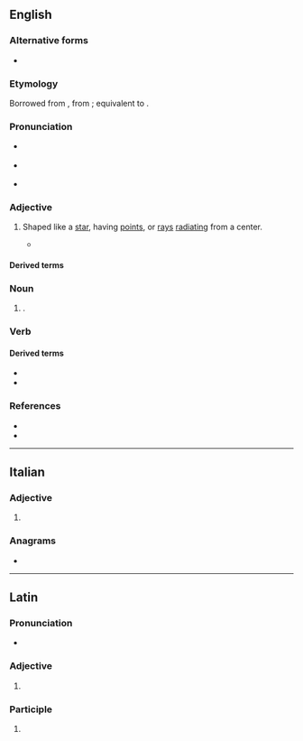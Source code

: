 ==English==

===Alternative forms===
* {{alt|en|stellated}} {{q|adjective}}

===Etymology===
{{root|en|ine-pro|*h₂eHs-}}

Borrowed from {{bor|en|la|stēllātus||starry}}, from {{af|la|stēlla|-ātus|t1=star|t2=-ate|pos2=adjectival suffix|nocat=1}}; equivalent to {{af|en|stella|-ate}}.

===Pronunciation===
* {{a|RP}} {{IPA|en|/ˈstɛl.eɪt/|/ˈstɛl.ət/}}
* {{a|GA}} {{IPA|en|/ˈstɛlˌeɪt/}}
* {{rhymes|en|ɛleɪt|ɛlət}}

===Adjective===
{{en-adj|-}}

# Shaped like a [[star]], having [[point]]s, or [[ray]]s [[radiate|radiating]] from a center.
#: {{ux|en|'''stellate''' cells}}
#: {{ux|en|'''stellate''' flowers}}
#* {{quote-book|en|author=Vincent J. M. Di Maio|title=Gunshot Wounds: Practical Aspects of Firearms, Ballistics, and Forensic Techniques|edition=second|year=1998|publisher=CRC Press|pageurl=https://books.google.com/books?id=VbrDbbHAflsC&pg=PA92&dq=%22exit+wounds%22&hl=&cd=11&source=gbs_api#v=onepage&q=%22exit%20wounds%22&f=false|isbn=978-1-4200-4837-7|page=92|passage=Exit wounds can be '''stellate''', slit-like, crescent, circular, or completely irregular (Figure 4.23).}}

====Derived terms====
{{col3|en
|stellate cell
|stellate ganglion
|stellectomy
|folliculostellate
|substellate}}

===Noun===
{{en-noun}}

# {{lb|en|cytology}} {{ellipsis of|en|stellate cell}}.

===Verb===
{{en-verb}}

{{rfdef|en}}

====Derived terms====
* {{l|en|stellated}}
* {{l|en|stellation}}

===References===
* {{R:Lexico}}
* {{R:MWO}}

----

==Italian==

===Adjective===
{{head|it|adjective form}}

# {{inflection of|it|stellato||f|p}}

===Anagrams===
* {{anagrams|it|a=aeellstt|selletta}}

----

==Latin==

===Pronunciation===
* {{la-IPA|stēllāte}}

===Adjective===
{{la-adj-form|stēllāte}}

# {{inflection of|la|stēllātus||voc|m|s}}

===Participle===
{{la-part-form|stēllāte}}

# {{inflection of|la|stēllātus||voc|m|s}}